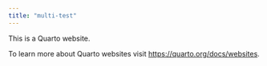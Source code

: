 ```yaml
---
title: "multi-test"
---
```


This is a Quarto website.

To learn more about Quarto websites visit <https://quarto.org/docs/websites>.
